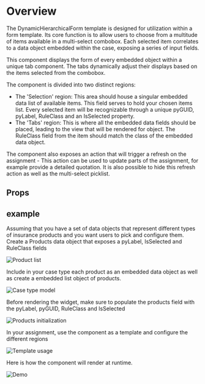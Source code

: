
<Meta of={DemoStories} />

# Overview

The DynamicHierarchicalForm template is designed for utilization within a form template. Its core function is to allow users to choose from a multitude of items available in a multi-select combobox. Each selected item correlates to a data object embedded within the case, exposing a series of input fields.

This component displays the form of every embedded object within a unique tab component. The tabs dynamically adjust their displays based on the items selected from the combobox.

The component is divided into two distinct regions:

- The 'Selection' region: This area should house a singular embedded data list of available items. This field serves to hold your chosen items list. Every selected item will be recognizable through a unique pyGUID, pyLabel, RuleClass and an IsSelected property.
- The 'Tabs' region: This is where all the embedded data fields should be placed, leading to the view that will be rendered for object. The RuleClass field from the item should match the class of the embedded data object.

The component also exposes an action that will trigger a refresh on the assignment - This action can be used to update parts of the assignment, for example provide a detailed quotation. It is also possible to hide this refresh action as well as the multi-select picklist.

<Primary />

## Props

<Controls />

## example

Assuming that you have a set of data objects that represent different types of insurance products and you want users to pick and configure them. Create a Products data object that exposes a pyLabel, IsSelected and RuleClass fields

![Product list](DynamicHierarchicalForm_Configuration_1.png)

Include in your case type each product as an embedded data object as well as create a embedded list object of products.

![Case type model](DynamicHierarchicalForm_Configuration_2.png)

Before rendering the widget, make sure to populate the products field with the pyLabel, pyGUID, RuleClass and IsSelected

![Products initialization](DynamicHierarchicalForm_Configuration_3.png)

In your assignment, use the component as a template and configure the different regions

![Template usage](DynamicHierarchicalForm_Configuration_4.png)

Here is how the component will render at runtime.

![Demo](DynamicHierarchicalForm_Configuration_Demo.png)
